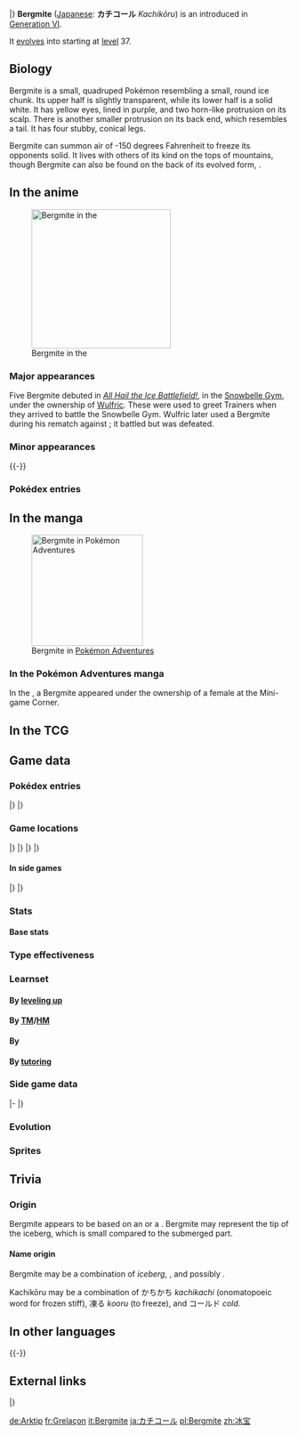 {{PokémonPrevNext/Head|type=Ice}}
{{PokémonPrevNext/Pokémon|type=Ice|prevnum=711|prev=Gourgeist|nextnum=713|next=Avalugg}}
|}
{{Pokémon Infobox
|name=Bergmite
|jname=カチコール
|tmname=Kachikōru
|category=Ice Chunk
|typebox=1
|type1=Ice
|abilityn=d
|ability1=Own Tempo
|ability2=Ice Body
|abilityd=Sturdy
|ndex=712
|karea=Mountain
|kdex=079
|height-ftin=3'03"
|height-m=1.0
|weight-lbs=219.4
|weight-kg=99.5
|egggroupn=1
|egggroup1=Monster
|gendercode=127
|eggcycles=20
|evtotal=1
|evde=1
|expyield=61
|lv100exp=1,000,000
|color=Blue
|catchrate=190
|body=08
|pokefordex=bergmite
|generation=6
|friendship=70
}}
'''Bergmite''' ([[List of Japanese Pokémon names|Japanese]]: '''カチコール''' ''Kachikōru'') is an {{type|Ice}} {{OBP|Pokémon|species}} introduced in [[Generation VI]].

It [[evolution|evolves]] into {{p|Avalugg}} starting at [[level]] 37.

==Biology==
Bergmite is a small, quadruped Pokémon resembling a small, round ice chunk. Its upper half is slightly transparent, while its lower half is a solid white. It has yellow eyes, lined in purple, and two horn-like protrusion on its scalp. There is another smaller protrusion on its back end, which resembles a tail. It has four stubby, conical legs.

Bergmite can summon air of -150 degrees Fahrenheit to freeze its opponents solid. It lives with others of its kind on the tops of mountains, though Bergmite can also be found on the back of its evolved form, {{p|Avalugg}}.

==In the anime==
[[File:Wulfric Bergmite.png|thumb|left|250px|Bergmite in the {{pkmn|anime}}]]
===Major appearances===
Five Bergmite debuted in ''[[XY120|All Hail the Ice Battlefield!]]'', in the [[Snowbelle Gym]], under the ownership of [[Wulfric]]. These were used to greet Trainers when they arrived to battle the Snowbelle Gym. Wulfric later used a Bergmite during his rematch against {{Ash}}; it battled {{AP|Pikachu}} but was defeated.

===Minor appearances===
{{-}}
===Pokédex entries===
{{Animedexheader|Kalos}}
{{Animedexbody|XY120|Bergmite|Ash's Pokédex|Bergmite, the Ice Chunk Pokémon. Bergmite's body is covered with ice, which is used to protect against opponents. Its cracks are fixed with cold air.}}
{{Animedexfooter/Pokémon|''XY''|Kalos}}

==In the manga==
[[File:Bergmite Adventures.png|thumb|200px|Bergmite in [[Pokémon Adventures]]]]
===In the Pokémon Adventures manga===
In the {{chap|X & Y}}, a Bergmite appeared under the ownership of a female {{tc|Pokémon Ranger}} at the Mini-game Corner.

==In the TCG==
{{main|Bergmite (TCG)}}

==Game data==
===Pokédex entries===
{{Dex/Header|type=ice}}
{{Dex/NA|gen=VI}}
{{Dex/Gen|gen=VI}}
{{Dex/Entry1|v=X|t=FFF|entry=It blocks opponents' attacks with the ice that shields its body. It uses cold air to repair any cracks with new ice.}}
{{Dex/Entry1|v=Y|entry=Using air of {{tt|-150 degrees Fahrenheit|-100 degrees Celsius}}, they freeze opponents solid. They live in herds above the snow line on mountains.}}
{{Dex/Entry1|v=Omega Ruby|t=FFF|entry=It blocks opponents' attacks with the ice that shields its body. It uses cold air to repair any cracks with new ice.}}
{{Dex/Entry1|v=Alpha Sapphire|t=FFF|entry=Using air of {{tt|-150 degrees Fahrenheit|-100 degrees Celsius}}, they freeze opponents solid. They live in herds above the snow line on mountains.}}
|}
|}
{{Dex/Footer}}

===Game locations===
{{Availability/Header|type=ice}}
{{Availability/NA|gen=VI}}
{{Availability/Gen|gen=VI}}
{{Availability/Entry2|v=X|v2=Y|t=FFF|area=[[Frost Cavern]], [[Friend Safari]] ([[Friend Safari#Ice-type Safari|Ice]])}}
{{Availability/Entry2/None||v=Omega Ruby|v2=Alpha Sapphire}}
|}
|}
{{Availability/Gen|gen=VII}}
{{Availability/Entry2/None|v=Sun|v2=Moon|area=[[Pokémon Bank]]}}
{{Availability/Entry2/None|v=Ultra Sun|v2=Ultra Moon|area=[[Pokémon Bank]]}}
|}
|}
{{Availability/Footer}}

====In side games====
{{Availability/Header|type=Ice}}
{{Availability/NA|gen=VI}}
{{Availability/Gen|gen=VI}}
{{Availability/Entry1|1|v=Battle Trozei|color={{defense color}}|area=[[Mountain of Order#Stage 3|Mountain of Order: Stage 3]]}}
{{Availability/Entry1|1|v=Shuffle|color={{beauty color}}|area=[[Wacky Workshop|Wacky Workshop: Stage 172]]}}
{{Availability/Entry1|1|v=Rumble World|color={{fire color}}|area=[[Dark Land#Ice Floe Island|Dark Land: Ice Floe Island]] <small>(All Areas)</small>, [[Distortion Land#Outermost Snowfield|Distortion Land: Outermost Snowfield]] <small>(All Areas)</small>}}
|}
|}
{{Availability/Footer}}

===Stats===
====Base stats====
{{Base Stats
|type=Ice
|HP=55
|Attack=69
|Defense=85
|SpAtk=32
|SpDef=35
|Speed=28}}

===Type effectiveness===
{{TypeEffectiveness
|type1=ice
|Normal=  100
|Fighting=200
|Flying=  100
|Poison=  100
|Ground=  100
|Rock=    200
|Bug=     100
|Ghost=   100
|Steel=   200
|Fire=    200
|Water=   100
|Grass=   100
|Electric=100
|Psychic= 100
|Ice=      50
|Dragon=  100
|Dark=    100
|Fairy=   100
}}

===Learnset===
====By [[Level|leveling up]]====
{{learnlist/levelh/7|Bergmite|Ice|Ice|6}}
{{learnlist/level7|1|Tackle|Normal|Physical|40|100|35}}
{{learnlist/level7|1|Bite|Dark|Physical|60|100|25}}
{{learnlist/level7|1|Harden|Normal|Status|&mdash;|&mdash;|30}}
{{learnlist/level7|5|Powder Snow|Ice|Special|40|100|25||'''}}
{{learnlist/level7|10|Icy Wind|Ice|Special|55|95|15||'''}}
{{learnlist/level7|15|Take Down|Normal|Physical|90|85|20}}
{{learnlist/level7|20|Sharpen|Normal|Status|&mdash;|&mdash;|30}}
{{learnlist/level7|22|Curse|Ghost|Status|&mdash;|&mdash;|10}}
{{learnlist/level7|26|Ice Fang|Ice|Physical|65|95|15||'''}}
{{learnlist/level7|30|Ice Ball|Ice|Physical|30|90|20||'''}}
{{learnlist/level7|35|Rapid Spin|Normal|Physical|20|100|40}}
{{learnlist/level7|39|Avalanche|Ice|Physical|60|100|10||'''}}
{{learnlist/level7|43|Blizzard|Ice|Special|110|70|5||'''}}
{{learnlist/level7|47|Recover|Normal|Status|&mdash;|&mdash;|10}}
{{learnlist/level7|49|Double-Edge|Normal|Physical|120|100|15}}
{{learnlist/levelf/7|Bergmite|Ice|Ice|6}}

====By [[TM]]/[[HM]]====
{{learnlist/tmh/7|Bergmite|Ice|Ice|6}}
{{learnlist/tm7|TM06|Toxic|Poison|Status|&mdash;|90|10}}
{{learnlist/tm7|TM07|Hail|Ice|Status|&mdash;|&mdash;|10}}
{{learnlist/tm7|TM10|Hidden Power|Normal|Special|60|100|15}}
{{learnlist/tm7|TM13|Ice Beam|Ice|Special|90|100|10||'''}}
{{learnlist/tm7|TM14|Blizzard|Ice|Special|110|70|5||'''}}
{{learnlist/tm7|TM17|Protect|Normal|Status|&mdash;|&mdash;|10}}
{{learnlist/tm7|TM18|Rain Dance|Water|Status|&mdash;|&mdash;|5}}
{{learnlist/tm7|TM20|Safeguard|Normal|Status|&mdash;|&mdash;|25}}
{{learnlist/tm7|TM21|Frustration|Normal|Physical|&mdash;|100|20}}
{{learnlist/tm7|TM27|Return|Normal|Physical|&mdash;|100|20}}
{{learnlist/tm7|TM32|Double Team|Normal|Status|&mdash;|&mdash;|15}}
{{learnlist/tm7|TM39|Rock Tomb|Rock|Physical|60|95|15}}
{{learnlist/tm7|TM42|Facade|Normal|Physical|70|100|20}}
{{learnlist/tm7|TM44|Rest|Psychic|Status|&mdash;|&mdash;|10}}
{{learnlist/tm7|TM45|Attract|Normal|Status|&mdash;|100|15}}
{{learnlist/tm7|TM48|Round|Normal|Special|60|100|15}}
{{learnlist/tm7|TM69|Rock Polish|Rock|Status|&mdash;|&mdash;|20}}
{{learnlist/tm7|TM71|Stone Edge|Rock|Physical|100|80|5}}
{{learnlist/tm7|TM74|Gyro Ball|Steel|Physical|&mdash;|100|5}}
{{learnlist/tm7|TM79|Frost Breath|Ice|Special|60|90|10||'''}}
{{learnlist/tm7|TM80|Rock Slide|Rock|Physical|75|90|10}}
{{learnlist/tm7|TM87|Swagger|Normal|Status|&mdash;|85|15}}
{{learnlist/tm7|TM88|Sleep Talk|Normal|Status|&mdash;|&mdash;|10}}
{{learnlist/tm7|TM90|Substitute|Normal|Status|&mdash;|&mdash;|10}}
{{learnlist/tm7|TM91|Flash Cannon|Steel|Special|80|100|10}}
{{learnlist/tm7|TM94|Surf|Water|Special|90|100|15}}
{{learnlist/tm7|TM100|Confide|Normal|Status|&mdash;|&mdash;|20}}
{{learnlist/tmf/7|Bergmite|Ice|Ice|6}}

====By {{pkmn|breeding}}====
{{learnlist/breedh/7|Bergmite|Ice|Ice|6}}
{{learnlist/breed7|{{MSP|258|Mudkip}}{{MSP|698|Amaura}}|Barrier|Psychic|Status|&mdash;|&mdash;|20|*}}
{{learnlist/breed7|{{MSP|007|Squirtle}}{{MSP|258|Mudkip}}{{MSP|698|Amaura}}|Mirror Coat|Psychic|Special|&mdash;|100|20|*}}
{{learnlist/breed7|{{MSP|131|Lapras}}{{MSP|459|Snover}}{{MSP|460|Abomasnow}}{{MSP|698|Amaura}}{{MSP|699|Aurorus}}|Mist|Ice|Status|&mdash;|&mdash;|30}}
{{learnlist/breed7|{{MSP|712|Bergmite}}{{MSP|713|Avalugg}}|Recover|Normal|Status|&mdash;|&mdash;|10}}
{{learnlist/breedf/7|Bergmite|Ice|Ice|6}}

====By [[Move Tutor|tutoring]]====
{{learnlist/tutorh/7|Bergmite|Ice|Ice|6}}
{{learnlist/tutor7|After You|Normal|Status|—|—|15|||no|yes}}
{{learnlist/tutor7|Icy Wind|Ice|Special|55|95|15||'''|no|yes}}
{{learnlist/tutor7|Iron Defense|Steel|Status|—|—|15|||no|yes}}
{{learnlist/tutor7|Snore|Normal|Special|50|100|15|||no|yes}}
{{learnlist/tutor7|Water Pulse|Water|Special|60|100|20|||no|yes}}
{{learnlist/tutorf/7|Bergmite|Ice|Ice|6}}

===Side game data===
{{Spindata/Head|type=Ice}}
{{Template:Spindata/Battle Trozei|col=6|type=Ice|ndex=712
|power=1
}}
|-
{{Spindata/Shuffle|col=6|type=Ice|ndex=712|num=215
|min=50
|max=100
|raisemaxlevel=5
|skill=Freeze
|skilldesc=Leaves the foe frozen.
}}
|}

===Evolution===
{{Evobox-2
|type1=ice
|pictype=art
|no1=712
|name1=Bergmite
|type1-1=Ice
|evo1={{bag|Rare Candy}} <br>{{color2|000|Level|Level 37}}
|no2=713
|name2=Avalugg
|type1-2=Ice}}

===Sprites===
{{Spritebox/Header|type=ice}}
{{Spritebox/NA|gen=VI}}
{{Spritebox/6|ndex=712}}
{{Spritebox/7|ndex=712}}
{{Spritebox/Footer|712|Bergmite}}

==Trivia==

===Origin===
Bergmite appears to be based on an {{wp|iceberg}} or a {{wp|stalagmite}}. Bergmite may represent the tip of the iceberg, which is small compared to the submerged part.

====Name origin====
Bergmite may be a combination of ''iceberg'', ''{{wp|mite}}'', and possibly ''{{wp|stalagmite}}''.

Kachikōru may be a combination of かちかち ''kachikachi'' (onomatopoeic word for frozen stiff), 凍る ''kooru'' (to freeze), and コールド ''cold''.

==In other languages==
{{Other languages|type=ice|type2=ice
|ja=カチコール ''Kachikōru''|jameaning=Possibly from {{tt|かちかち ''kachikachi''|onomatopoeic word for frozen stiff}}, {{tt|凍る ''kooru''|to freeze}}, and ''cold''
|fr=Grelaçon|frmeaning=From ''{{tt|grêle|hail}}'', ''{{tt|grelotter|shivering}}'', and ''{{tt|glaçon|ice}}''
|es=Bergmite|esmeaning=Same as English name
|de=Arktip|demeaning=From ''{{wp|Arctic|Arktis}}'' and ''Tip''
|it=Bergmite|itmeaning=Same as English name
|ko=꽁어름 ''Kkong'eoreum''|komeaning=From {{tt|꽁꽁 ''kkong'kkong''|frozen hard}} and {{tt|얼음 ''eol'eum''|ice}}
|zh_yue=冰寶 ''Bīngbóu''|zh_yuemeaning=From {{tt|冰 ''bīng''|ice}} and {{tt|寶寶 ''bóubóu''|baby}}
|hi=बर्गमाइट ''Bergmite''|himeaning=Transcription of English name
|ru=Бергмайт ''Bergmayt''|rumeaning=Transcription of English name
}}
{{-}}

==External links==

{{PokémonPrevNext/Head|type=Ice}}
{{PokémonPrevNext/Pokémon|type=Ice|prevnum=711|prev=Gourgeist|nextnum=713|next=Avalugg}}
|}
{{Project Pokédex notice}}

[[de:Arktip]]
[[fr:Grelaçon]]
[[it:Bergmite]]
[[ja:カチコール]]
[[pl:Bergmite]]
[[zh:冰宝]]